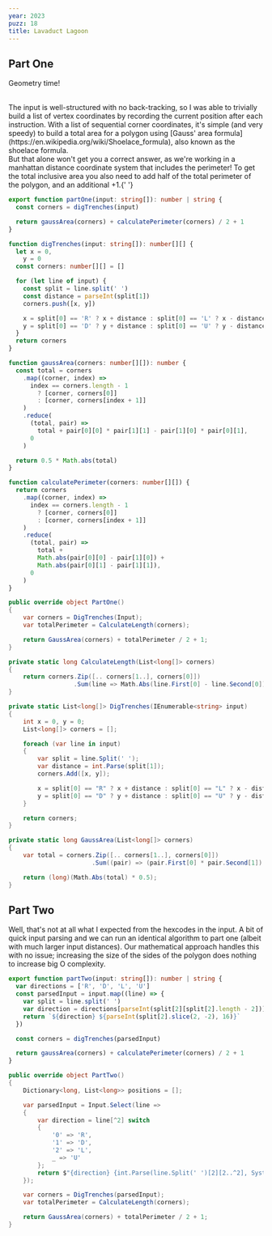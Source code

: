 ```yaml
---
year: 2023
puzz: 18
title: Lavaduct Lagoon
---
```


## Part One

Geometry time!

<br />
The input is well-structured with no back-tracking, so I was able to trivially build
a list of vertex coordinates by recording the current position after each instruction.
With a list of sequential corner coordinates, it's simple (and very speedy) to build
a total area for a polygon using [Gauss' area formula](https://en.wikipedia.org/wiki/Shoelace_formula),
also known as the shoelace formula.
<br />
But that alone won't get you a correct answer, as we're working in a manhattan distance
coordinate system that includes the perimeter! To get the total inclusive area you
also need to add half of the total perimeter of the polygon, and an additional +1.{' '}

<CodeBox names="typescript|C#">

```ts
export function partOne(input: string[]): number | string {
  const corners = digTrenches(input)

  return gaussArea(corners) + calculatePerimeter(corners) / 2 + 1
}

function digTrenches(input: string[]): number[][] {
  let x = 0,
    y = 0
  const corners: number[][] = []

  for (let line of input) {
    const split = line.split(' ')
    const distance = parseInt(split[1])
    corners.push([x, y])

    x = split[0] == 'R' ? x + distance : split[0] == 'L' ? x - distance : x
    y = split[0] == 'D' ? y + distance : split[0] == 'U' ? y - distance : y
  }
  return corners
}

function gaussArea(corners: number[][]): number {
  const total = corners
    .map((corner, index) =>
      index == corners.length - 1
        ? [corner, corners[0]]
        : [corner, corners[index + 1]]
    )
    .reduce(
      (total, pair) =>
        total + pair[0][0] * pair[1][1] - pair[1][0] * pair[0][1],
      0
    )

  return 0.5 * Math.abs(total)
}

function calculatePerimeter(corners: number[][]) {
  return corners
    .map((corner, index) =>
      index == corners.length - 1
        ? [corner, corners[0]]
        : [corner, corners[index + 1]]
    )
    .reduce(
      (total, pair) =>
        total +
        Math.abs(pair[0][0] - pair[1][0]) +
        Math.abs(pair[0][1] - pair[1][1]),
      0
    )
}
```

```csharp
public override object PartOne()
{
    var corners = DigTrenches(Input);
    var totalPerimeter = CalculateLength(corners);

    return GaussArea(corners) + totalPerimeter / 2 + 1;
}

private static long CalculateLength(List<long[]> corners)
{
    return corners.Zip([.. corners[1..], corners[0]])
                  .Sum(line => Math.Abs(line.First[0] - line.Second[0]) + Math.Abs(line.Second[1] - line.First[1]));
}

private static List<long[]> DigTrenches(IEnumerable<string> input)
{
    int x = 0, y = 0;
    List<long[]> corners = [];

    foreach (var line in input)
    {
        var split = line.Split(' ');
        var distance = int.Parse(split[1]);
        corners.Add([x, y]);

        x = split[0] == "R" ? x + distance : split[0] == "L" ? x - distance : x;
        y = split[0] == "D" ? y + distance : split[0] == "U" ? y - distance : y;
    }

    return corners;
}

private static long GaussArea(List<long[]> corners)
{
    var total = corners.Zip([.. corners[1..], corners[0]])
                       .Sum((pair) => (pair.First[0] * pair.Second[1]) - (pair.Second[0] * pair.First[1]));

    return (long)(Math.Abs(total) * 0.5);
}
```

</CodeBox>

## Part Two

Well, that's not at all what I expected from the hexcodes in the input. A bit of quick input parsing and we can run an identical algorithm to part one (albeit with much larger input distances). Our mathematical approach handles this with no issue; increasing the size of the sides of the polygon does nothing to increase big O complexity.

<CodeBox names="typescript|C#">

```ts
export function partTwo(input: string[]): number | string {
  var directions = ['R', 'D', 'L', 'U']
  const parsedInput = input.map((line) => {
    var split = line.split(' ')
    var direction = directions[parseInt(split[2][split[2].length - 2])]
    return `${direction} ${parseInt(split[2].slice(2, -2), 16)}`
  })

  const corners = digTrenches(parsedInput)

  return gaussArea(corners) + calculatePerimeter(corners) / 2 + 1
}
```

```csharp
public override object PartTwo()
{
    Dictionary<long, List<long>> positions = [];

    var parsedInput = Input.Select(line =>
    {
        var direction = line[^2] switch
        {
            '0' => 'R',
            '1' => 'D',
            '2' => 'L',
            _ => 'U'
        };
        return $"{direction} {int.Parse(line.Split(' ')[2][2..^2], System.Globalization.NumberStyles.HexNumber)}";
    });

    var corners = DigTrenches(parsedInput);
    var totalPerimeter = CalculateLength(corners);

    return GaussArea(corners) + totalPerimeter / 2 + 1;
}
```

</CodeBox>

